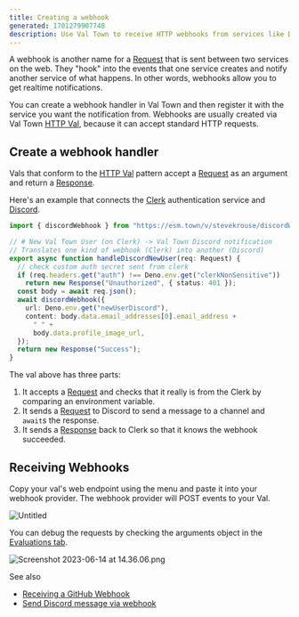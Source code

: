 ```yaml
---
title: Creating a webhook
generated: 1701279907748
description: Use Val Town to receive HTTP webhooks from services like Discord or Stripe
---
```


A webhook is another name for a
[Request](https://developer.mozilla.org/en-US/docs/web/api/request) that is sent
between two services on the web. They "hook" into the events that one service
creates and notify another service of what happens. In other words, webhooks
allow you to get realtime notifications.

You can create a webhook handler in Val Town and then register it with the
service you want the notification from. Webhooks are usually created via Val
Town [HTTP Val](/types/http), because it can accept standard HTTP requests.

## Create a webhook handler

Vals that conform to the [HTTP Val](/types/http) pattern accept a
[Request](https://developer.mozilla.org/en-US/docs/web/api/request) as an
argument and return a
[Response](https://developer.mozilla.org/en-US/docs/web/api/response).

Here's an example that connects the [Clerk](http://clerk.com) authentication
service and [Discord](http://discord.com).

```ts title="Discord webhook example" val
import { discordWebhook } from "https://esm.town/v/stevekrouse/discordWebhook?v=3";

// # New Val Town User (on Clerk) -> Val Town Discord notification
// Translates one kind of webhook (Clerk) into another (Discord)
export async function handleDiscordNewUser(req: Request) {
  // check custom auth secret sent from clerk
  if (req.headers.get("auth") !== Deno.env.get("clerkNonSensitive"))
    return new Response("Unauthorized", { status: 401 });
  const body = await req.json();
  await discordWebhook({
    url: Deno.env.get("newUserDiscord"),
    content: body.data.email_addresses[0].email_address +
      " " +
      body.data.profile_image_url,
  });
  return new Response("Success");
}
```

The val above has three parts:

1. It accepts a
   [Request](https://developer.mozilla.org/en-US/docs/web/api/request) and
   checks that it really is from the Clerk by comparing an environment variable.
2. It sends a
   [Request](https://developer.mozilla.org/en-US/docs/web/api/request) to
   Discord to send a message to a channel and `await`s the response.
3. It sends a
   [Response](https://developer.mozilla.org/en-US/docs/web/api/response) back to
   Clerk so that it knows the webhook succeeded.

## Receiving Webhooks

Copy your val's web endpoint using the menu and paste it into your webhook
provider. The webhook provider will POST events to your Val.

![Untitled](./creating-a-webhook/untitled.png)

You can debug the requests by checking the arguments object in the
[Evaluations tab](https://www.val.town/settings/evaluations).

![Screenshot 2023-06-14 at 14.36.06.png](./creating-a-webhook/screenshot_2023-06-14_at_143606.png)

See also

- [Receiving a GitHub Webhook](/integrations/github/receiving-a-github-webhook)
- [Send Discord message via webhook](/integrations/discord/send-message)
